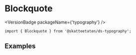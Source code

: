 
<Meta of={BlockquoteStories} />

# Blockquote

<VersionBadge packageName={'typography'} />

<DocIntro
  name="Blockquote"
  url="https://www.skatteetaten.no/stilogtone/designsystemet/komponenter/typography/#blockquote"
/>

<Primary />

```tsx
import { Blockquote } from '@skatteetaten/ds-typography';
```

<Controls />

## Examples

<Canvas of={BlockquoteStories.Examples} />
